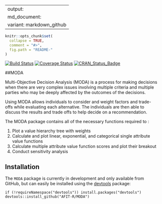 
---
output:
  md_document:
    variant: markdown_github
---

<!-- README.md is generated from README.Rmd. Please edit that file -->

```r
knitr::opts_chunk$set(
  collapse = TRUE,
  comment = "#>",
  fig.path = "README-"
)
```

[![Build Status](https://travis-ci.org/AFIT-R/MODA.svg?branch=master)](https://travis-ci.org/AFIT-R/MODA)
[![Coverage Status](https://codecov.io/github/AFIT-R/MODA/coverage.svg?branch=master)](https://codecov.io/github/AFIT-R/MODA?branch=master)
[![CRAN_Status_Badge](http://www.r-pkg.org/badges/version/MODA)](https://cran.r-project.org/package=MODA)

##MODA

Multi-Objective Decision Analysis (MODA) is a process for making decisions when there are very complex issues involving multiple criteria and multiple parties who may be deeply affected by the outcomes of the decisions.

Using MODA allows individuals to consider and weight factors and trade-offs while evaluating each alternative. The individuals are then able to discuss the results and trade offs to help decide on a recommendation.

The MODA package contains all of the necessary functions required to :

1. Plot a value hierarchy tree with weights
2. Calculate and plot linear, exponential, and categorical single attribute value functions
3. Calculate multiple attribute value function scores and plot their breakout
4. Conduct sensitivity analysis

## Installation

The `MODA` package is currently in development and only available from GitHub, but can easily be installed using the [devtools](https://cran.r-project.org/web/packages/devtools/index.html) package:

```
if (!requireNamespace("devtools")) install.packages("devtools")
devtools::install_github("AFIT-R/MODA")
```

